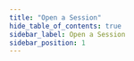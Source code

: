 ```yaml
---
title: "Open a Session"
hide_table_of_contents: true
sidebar_label: Open a Session
sidebar_position: 1
---
```





<LanguageSwitcher supportedLanguages={supportedLanguages} />

<LanguageContent language="csharp">
   <OpeningASessionCsharp />
</LanguageContent>

<LanguageContent language="java">
   <OpeningASessionJava />
</LanguageContent>

<LanguageContent language="python">
   <OpeningASessionPython />
</LanguageContent>

<LanguageContent language="php">
   <OpeningASessionPhp />
</LanguageContent>

<LanguageContent language="nodejs">
   <OpeningASessionNodejs />
</LanguageContent>


<!---
### Client API
- [What is a Session and How Does it Work](../../client-api/session/what-is-a-session-and-how-does-it-work)
- [Storing Entities](../../client-api/session/storing-entities)
- [Loading Entities](../../client-api/session/loading-entities)
- [Saving Changes](../../client-api/session/saving-changes)
- [What is a Document Store](../../client-api/what-is-a-document-store)

### Querying
- [Query Overview](../../client-api/session/querying/how-to-query)
- [Basics](../../indexes/querying/query-index)

### Session
- [What is a Session and How Does it Work](../../client-api/session/what-is-a-session-and-how-does-it-work)
- [Storing Entities](../../client-api/session/storing-entities)
- [Loading Entities](../../client-api/session/loading-entities)
- [Saving Changes](../../client-api/session/saving-changes)

### Document Store
- [What is a Document Store](../../client-api/what-is-a-document-store)


-->